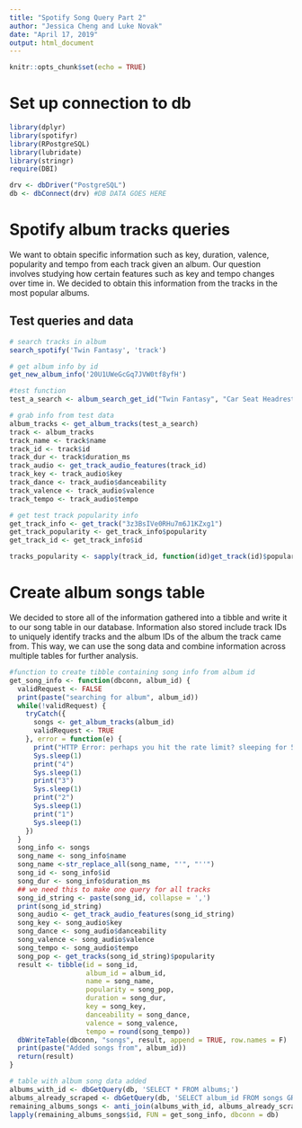 ---
title: "Spotify Song Query Part 2"
author: "Jessica Cheng and Luke Novak"
date: "April 17, 2019"
output: html_document
---

```{r setup, include=FALSE}
knitr::opts_chunk$set(echo = TRUE)
```
# Set up connection to db

```{r}
library(dplyr)
library(spotifyr)
library(RPostgreSQL)
library(lubridate)
library(stringr)
require(DBI)

drv <- dbDriver("PostgreSQL")
db <- dbConnect(drv) #DB DATA GOES HERE

```

# Spotify album tracks queries

We want to obtain specific information such as key, duration, valence, popularity and tempo from each track given an album. Our question involves studying how certain features such as key and tempo changes over time in. We decided to obtain this information from the tracks in the most popular albums.

## Test queries and data
```{r}
# search tracks in album
search_spotify('Twin Fantasy', 'track')

# get album info by id
get_new_album_info('20U1UWeGcGq7JVW0tf8yfH')

#test function
test_a_search <- album_search_get_id("Twin Fantasy", "Car Seat Headrest")

# grab info from test data
album_tracks <- get_album_tracks(test_a_search)
track <- album_tracks
track_name <- track$name
track_id <- track$id
track_dur <- track$duration_ms
track_audio <- get_track_audio_features(track_id)
track_key <- track_audio$key
track_dance <- track_audio$danceability
track_valence <- track_audio$valence
track_tempo <- track_audio$tempo

# get test track popularity info
get_track_info <- get_track("3z3BsIVe0RHu7m6J1KZxg1")
get_track_popularity <- get_track_info$popularity
get_track_id <- get_track_info$id

tracks_popularity <- sapply(track_id, function(id)get_track(id)$popularity)

```
# Create album songs table

We decided to store all of the information gathered into a tibble and write it to our song table in our database. Information also stored include track IDs to uniquely identify tracks and the album IDs of the album the track came from. This way, we can use the song data and combine information across multiple tables for further analysis.
```{r}
#function to create tibble containing song info from album id
get_song_info <- function(dbconn, album_id) {
  validRequest <- FALSE
  print(paste("searching for album", album_id))
  while(!validRequest) {
    tryCatch({
      songs <- get_album_tracks(album_id)
      validRequest <- TRUE
    }, error = function(e) {
      print("HTTP Error: perhaps you hit the rate limit? sleeping for 5s")
      Sys.sleep(1)
      print("4")
      Sys.sleep(1)
      print("3") 
      Sys.sleep(1)
      print("2") 
      Sys.sleep(1)
      print("1") 
      Sys.sleep(1)
    })
  }
  song_info <- songs
  song_name <- song_info$name
  song_name <-str_replace_all(song_name, "'", "''")
  song_id <- song_info$id
  song_dur <- song_info$duration_ms
  ## we need this to make one query for all tracks
  song_id_string <- paste(song_id, collapse = ',')
  print(song_id_string)
  song_audio <- get_track_audio_features(song_id_string)
  song_key <- song_audio$key
  song_dance <- song_audio$danceability
  song_valence <- song_audio$valence
  song_tempo <- song_audio$tempo
  song_pop <- get_tracks(song_id_string)$popularity
  result <- tibble(id = song_id,
                   album_id = album_id,
                   name = song_name,
                   popularity = song_pop,
                   duration = song_dur,
                   key = song_key,
                   danceability = song_dance,
                   valence = song_valence,
                   tempo = round(song_tempo))
  dbWriteTable(dbconn, "songs", result, append = TRUE, row.names = F)
  print(paste("Added songs from", album_id))
  return(result)
}

# table with album song data added 
albums_with_id <- dbGetQuery(db, 'SELECT * FROM albums;')
albums_already_scraped <- dbGetQuery(db, 'SELECT album_id FROM songs GROUP BY album_id')
remaining_albums_songs <- anti_join(albums_with_id, albums_already_scraped, by=c("id" = "album_id"))
lapply(remaining_albums_songs$id, FUN = get_song_info, dbconn = db)
```

